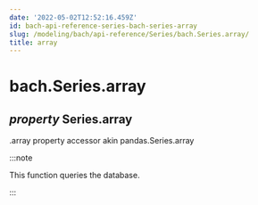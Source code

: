 ```yaml
---
date: '2022-05-02T12:52:16.459Z'
id: bach-api-reference-series-bach-series-array
slug: /modeling/bach/api-reference/Series/bach.Series.array/
title: array
---
```


# bach.Series.array

<div class="property">

<h2 class="signature-property"><span class="type-annotation"><em>property</em></span> <span class="additional-name">Series.</span><span class="name">array</span></h2>


<div class="content">

.array property accessor akin pandas.Series.array

:::note

This function queries the database.


:::


</div>

</div>
